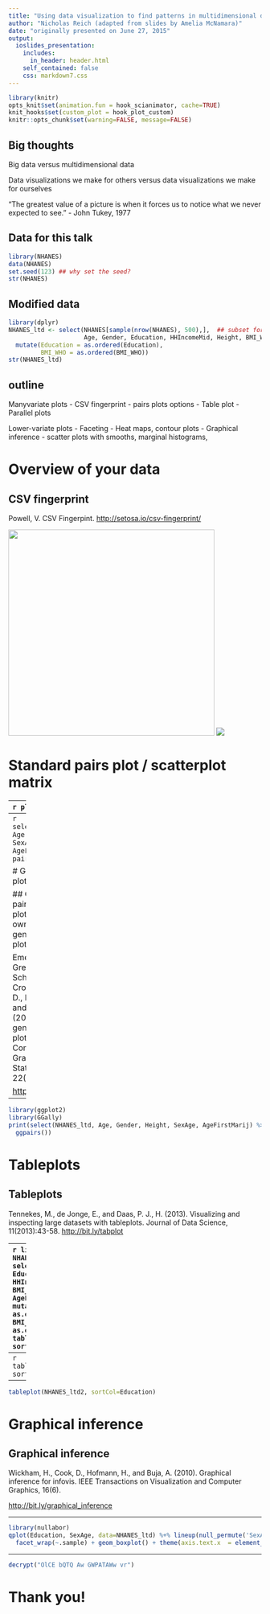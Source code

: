 ```yaml
---
title: "Using data visualization to find patterns in multidimensional data"
author: "Nicholas Reich (adapted from slides by Amelia McNamara)"
date: "originally presented on June 27, 2015"
output: 
  ioslides_presentation:
    includes:
      in_header: header.html
    self_contained: false
    css: markdown7.css
---
```



```r
library(knitr)
opts_knit$set(animation.fun = hook_scianimator, cache=TRUE)
knit_hooks$set(custom_plot = hook_plot_custom)
knitr::opts_chunk$set(warning=FALSE, message=FALSE)
```


## Big thoughts

Big data versus multidimensional data

Data visualizations we make for others versus data visualizations we make for ourselves

"The greatest value of a picture is when it forces us to notice what we never expected to see." - John Tukey, 1977

## Data for this talk
```r
library(NHANES)
data(NHANES)
set.seed(123) ## why set the seed?
str(NHANES)
```

## Modified data
```r
library(dplyr)
NHANES_ltd <- select(NHANES[sample(nrow(NHANES), 500),],  ## subset for lighter-weight figures
                     Age, Gender, Education, HHIncomeMid, Height, BMI_WHO, SexAge, AgeFirstMarij) %>%
  mutate(Education = as.ordered(Education),
         BMI_WHO = as.ordered(BMI_WHO))
str(NHANES_ltd)
```


## outline

Manyvariate plots
 - CSV fingerprint
 - pairs plots options
 - Table plot
 - Parallel plots
 
Lower-variate plots
 - Faceting
 - Heat maps, contour plots
 - Graphical inference
 - scatter plots with smooths, marginal histograms, 

# Overview of your data

## CSV fingerprint
Powell, V. CSV Fingerpint. [http://setosa.io/csv-fingerprint/](http://setosa.io/csv-fingerprint/)

<div class="centered"><img src="csvfingerprint.png" height="410">
<img src="key.png"></div>


# Standard pairs plot / scatterplot matrix

----
```r
plot(NHANES_ltd)
```

----
```r
select(NHANES_ltd, Age, Height, SexAge, AgeFirstMarij) %>% 
  pairs()
```

# Generalized pairs plot


## Generalized pairs plot
The pairs plot is useful on its own, but the generalized pairs plot is even better.

Emerson, J. W., Green, W. A., Schloerke, B., Crowley, J., Cook, D., Hofmann, H., and Wickham, H. (2013). The generalized pairs plot. Journal of Computational and Graphical Statistics, 22(1):79–91. 

[http://bit.ly/gpairs](http://bit.ly/gpairs)

----
```r
library(ggplot2)
library(GGally)
print(select(NHANES_ltd, Age, Gender, Height, SexAge, AgeFirstMarij) %>% 
  ggpairs())
```



# Tableplots

## Tableplots
Tennekes, M., de Jonge, E., and Daas, P. J., H. (2013). Visualizing and inspecting large datasets with tableplots. Journal of Data Science, 11(2013):43-58. 
[http://bit.ly/tabplot](http://bit.ly/tabplot)

----
```r
library(tabplot)
NHANES_ltd2 <- select(NHANES, 
                     Age, Education, HHIncomeMid, Height, BMI_WHO, SexAge, AgeFirstMarij) %>%
  mutate(Education = as.ordered(Education),
         BMI_WHO = as.ordered(BMI_WHO))
tableplot(NHANES_ltd2, sortCol=Age)
```

----
```r
tableplot(NHANES_ltd2, sortCol=BMI_WHO)
```

----
```r
tableplot(NHANES_ltd2, sortCol=Education)
```


# Graphical inference

## Graphical inference
Wickham, H., Cook, D., Hofmann, H., and Buja, A. (2010). Graphical inference for infovis. IEEE Transactions on Visualization and Computer Graphics, 16(6).

[http://bit.ly/graphical_inference](http://bit.ly/graphical_inference)

----

```r
library(nullabor)
qplot(Education, SexAge, data=NHANES_ltd) %+% lineup(null_permute('SexAge'), NHANES_ltd) +
  facet_wrap(~.sample) + geom_boxplot() + theme(axis.text.x  = element_text(angle=90, vjust=0.5))
```

----
```r
decrypt("OlCE bQTQ Aw GWPATAWw vr")
```

# Thank you!
